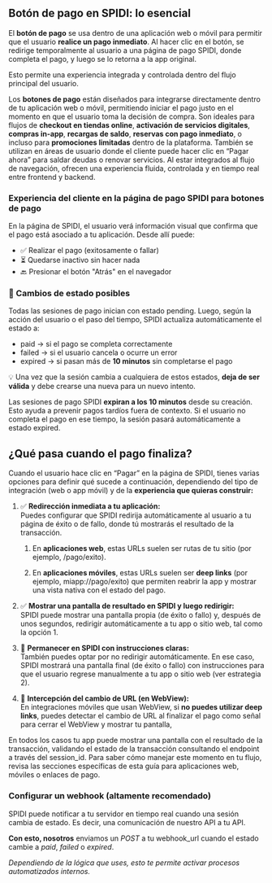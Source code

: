
<Meta title="API-SPIDI/Sesion Boton de Pago/0. Resumen" />

## **Botón de pago en SPIDI: lo esencial** 

El **botón de pago** se usa dentro de una aplicación web o móvil para permitir que el usuario **realice un pago inmediato**. Al hacer clic en el botón, se redirige temporalmente al usuario a una página de pago SPIDI, donde completa el pago, y luego se lo retorna a la app original.

Esto permite una experiencia integrada y controlada dentro del flujo principal del usuario.

Los **botones de pago** están diseñados para integrarse directamente dentro de tu aplicación web o móvil, permitiendo iniciar el pago justo en el momento en que el usuario toma la decisión de compra. Son ideales para flujos de **checkout en tiendas online**, **activación de servicios digitales**, **compras in-app**, **recargas de saldo**, **reservas con pago inmediato**, o incluso para **promociones limitadas** dentro de la plataforma. También se utilizan en áreas de usuario donde el cliente puede hacer clic en “Pagar ahora” para saldar deudas o renovar servicios. Al estar integrados al flujo de navegación, ofrecen una experiencia fluida, controlada y en tiempo real entre frontend y backend.

### **Experiencia del cliente en la página de pago SPIDI para botones de pago** 

En la página de SPIDI, el usuario verá información visual que confirma que el pago está asociado a tu aplicación. Desde allí puede:

* ✅ Realizar el pago (exitosamente o fallar)  
* ⏳ Quedarse inactivo sin hacer nada  
* 🔙 Presionar el botón "Atrás" en el navegador

### **🔄 Cambios de estado posibles**

Todas las sesiones de pago inician con estado pending. Luego, según la acción del usuario o el paso del tiempo, SPIDI actualiza automáticamente el estado a:

* paid → si el pago se completa correctamente  
* failed → si el usuario cancela o ocurre un error  
* expired → si pasan más de **10 minutos** sin completarse el pago

💡 Una vez que la sesión cambia a cualquiera de estos estados, **deja de ser válida** y debe crearse una nueva para un nuevo intento.

Las sesiones de pago SPIDI **expiran a los 10 minutos** desde su creación. Esto ayuda a prevenir pagos tardíos fuera de contexto. Si el usuario no completa el pago en ese tiempo, la sesión pasará automáticamente a estado expired.

## **¿Qué pasa cuando el pago finaliza?**

Cuando el usuario hace clic en “Pagar” en la página de SPIDI, tienes varias opciones para definir qué sucede a continuación, dependiendo del tipo de integración (web o app móvil) y de la **experiencia que quieras construir:**

1. ✅ **Redirección inmediata a tu aplicación:**  
    Puedes configurar que SPIDI redirija automáticamente al usuario a tu página de éxito o de fallo, donde tú mostrarás el resultado de la transacción.  
   1. En **aplicaciones web**, estas URLs suelen ser rutas de tu sitio (por ejemplo, /pago/exito).

   2. En **aplicaciones móviles**, estas URLs suelen ser **deep links** (por ejemplo, miapp://pago/exito) que permiten reabrir la app y mostrar una vista nativa con el estado del pago.  
        
2. ✅ **Mostrar una pantalla de resultado en SPIDI y luego redirigir:**  
    SPIDI puede mostrar una pantalla propia (de éxito o fallo) y, después de unos segundos, redirigir automáticamente a tu app o sitio web, tal como la opción 1\.  
     
3. 🧭 **Permanecer en SPIDI con instrucciones claras:**  
    También puedes optar por no redirigir automáticamente. En ese caso, SPIDI mostrará una pantalla final (de éxito o fallo) con instrucciones para que el usuario regrese manualmente a tu app o sitio web (ver estrategia 2).

4. 🧩 **Intercepción del cambio de URL (en WebView):**  
   En integraciones móviles que usan WebView, si **no puedes utilizar deep links**, puedes detectar el cambio de URL al finalizar el pago como señal para cerrar el WebView y mostrar tu pantalla,

En todos los casos tu app puede mostrar una pantalla con el resultado de la transacción, validando el estado de la transacción consultando el endpoint a través del session\_id. Para saber cómo manejar este momento en tu flujo, revisa las secciones específicas de esta guía para aplicaciones web, móviles o enlaces de pago.

### 

### 

### **Configurar un webhook (altamente recomendado)**

SPIDI puede notificar a tu servidor en tiempo real cuando una sesión cambia de estado. Es decir, una comunicación de nuestro API a tu API.

**Con esto, nosotros** enviamos un <i>POST</i> a tu webhook_url cuando el estado cambie a <i>paid</i>, <i>failed</i> o <i>expired</i>.

<i>Dependiendo de la lógica que uses, esto te permite activar procesos automatizados internos.</i>
